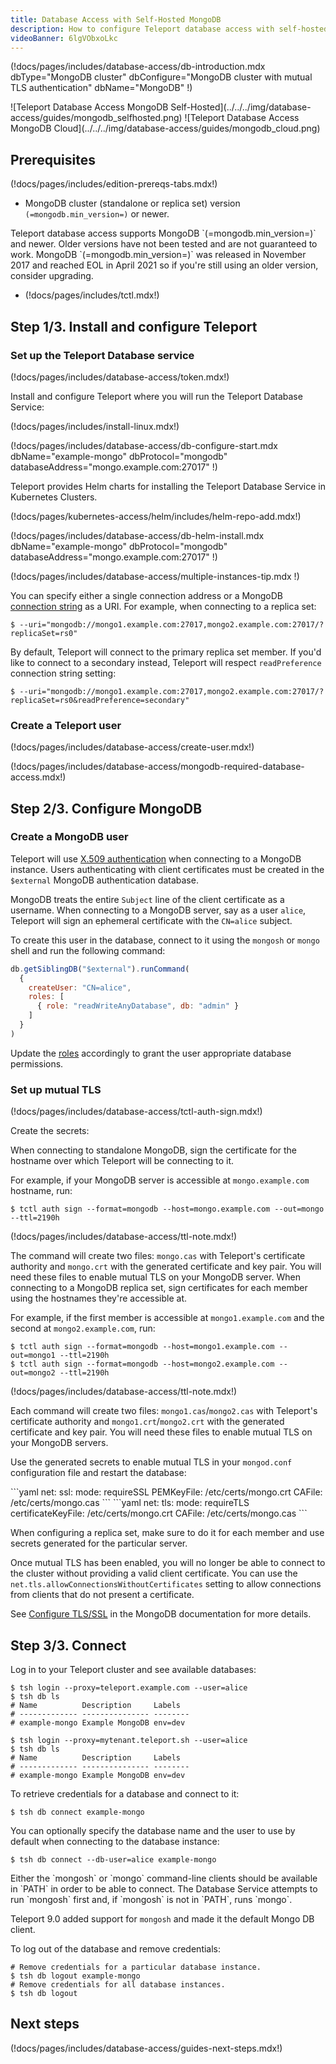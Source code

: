 ```yaml
---
title: Database Access with Self-Hosted MongoDB
description: How to configure Teleport database access with self-hosted MongoDB.
videoBanner: 6lgVObxoLkc
---
```


(!docs/pages/includes/database-access/db-introduction.mdx  dbType="MongoDB cluster" dbConfigure="MongoDB cluster with mutual TLS authentication" dbName="MongoDB" !)

<Tabs>
<TabItem scope={["oss", "enterprise"]} label="Self-Hosted">
![Teleport Database Access MongoDB Self-Hosted](../../../img/database-access/guides/mongodb_selfhosted.png)
</TabItem>
<TabItem scope={["cloud"]} label="Teleport Enterprise Cloud">
![Teleport Database Access MongoDB Cloud](../../../img/database-access/guides/mongodb_cloud.png)
</TabItem>

</Tabs>

## Prerequisites

(!docs/pages/includes/edition-prereqs-tabs.mdx!)

- MongoDB cluster (standalone or replica set) version `(=mongodb.min_version=)` or newer.

<Admonition type="note">
  Teleport database access supports MongoDB `(=mongodb.min_version=)` and newer.
  Older versions have not been tested and are not guaranteed to work. MongoDB
  `(=mongodb.min_version=)` was released in November 2017 and reached EOL in
  April 2021 so if you're still using an older version, consider upgrading.
</Admonition>

- (!docs/pages/includes/tctl.mdx!)

## Step 1/3. Install and configure Teleport

### Set up the Teleport Database service

(!docs/pages/includes/database-access/token.mdx!)

Install and configure Teleport where you will run the Teleport Database Service:

<Tabs>
<TabItem label="Linux Server">

(!docs/pages/includes/install-linux.mdx!)

(!docs/pages/includes/database-access/db-configure-start.mdx dbName="example-mongo" dbProtocol="mongodb" databaseAddress="mongo.example.com:27017" !)

</TabItem>
<TabItem label="Kubernetes Cluster">
  Teleport provides Helm charts for installing the Teleport Database Service in Kubernetes Clusters.

  (!docs/pages/kubernetes-access/helm/includes/helm-repo-add.mdx!)

  (!docs/pages/includes/database-access/db-helm-install.mdx dbName="example-mongo" dbProtocol="mongodb" databaseAddress="mongo.example.com:27017" !)
</TabItem>
</Tabs>

(!docs/pages/includes/database-access/multiple-instances-tip.mdx !)

You can specify either a single connection address or a MongoDB
[connection string](https://docs.mongodb.com/manual/reference/connection-string/)
as a URI. For example, when connecting to a replica set:

```code
$ --uri="mongodb://mongo1.example.com:27017,mongo2.example.com:27017/?replicaSet=rs0"
```

By default, Teleport will connect to the primary replica set member. If you'd
like to connect to a secondary instead, Teleport will respect `readPreference`
connection string setting:

```code
$ --uri="mongodb://mongo1.example.com:27017,mongo2.example.com:27017/?replicaSet=rs0&readPreference=secondary"
```

### Create a Teleport user

(!docs/pages/includes/database-access/create-user.mdx!)

(!docs/pages/includes/database-access/mongodb-required-database-access.mdx!)

## Step 2/3. Configure MongoDB

### Create a MongoDB user

Teleport will use [X.509 authentication](https://docs.mongodb.com/manual/tutorial/configure-x509-client-authentication/)
when connecting to a MongoDB instance. Users authenticating with client certificates
must be created in the `$external` MongoDB authentication database.

MongoDB treats the entire `Subject` line of the client certificate as a username.
When connecting to a MongoDB server, say as a user `alice`, Teleport will sign
an ephemeral certificate with the `CN=alice` subject.

To create this user in the database, connect to it using the `mongosh` or `mongo` shell and run
the following command:

```js
db.getSiblingDB("$external").runCommand(
  {
    createUser: "CN=alice",
    roles: [
      { role: "readWriteAnyDatabase", db: "admin" }
    ]
  }
)
```

Update the [roles](https://docs.mongodb.com/manual/tutorial/manage-users-and-roles/)
accordingly to grant the user appropriate database permissions.

### Set up mutual TLS

(!docs/pages/includes/database-access/tctl-auth-sign.mdx!)

Create the secrets:

<Tabs>
  <TabItem label="Standalone">
  When connecting to standalone MongoDB, sign the certificate for the hostname over
  which Teleport will be connecting to it.

  For example, if your MongoDB server is accessible at `mongo.example.com`
  hostname, run:

  ```code
  $ tctl auth sign --format=mongodb --host=mongo.example.com --out=mongo --ttl=2190h
  ```

  (!docs/pages/includes/database-access/ttl-note.mdx!)

  The command will create two files: `mongo.cas` with Teleport's certificate
  authority and `mongo.crt` with the generated certificate and key pair. You will
  need these files to enable mutual TLS on your MongoDB server.
  </TabItem>
  <TabItem label="Replica set">
  When connecting to a MongoDB replica set, sign certificates for each member
  using the hostnames they're accessible at.

  For example, if the first member is accessible at `mongo1.example.com` and
  the second at `mongo2.example.com`, run:

  ```code
  $ tctl auth sign --format=mongodb --host=mongo1.example.com --out=mongo1 --ttl=2190h
  $ tctl auth sign --format=mongodb --host=mongo2.example.com --out=mongo2 --ttl=2190h
  ```

  (!docs/pages/includes/database-access/ttl-note.mdx!)

  Each command will create two files: `mongo1.cas`/`mongo2.cas` with Teleport's
  certificate authority and `mongo1.crt`/`mongo2.crt` with the generated certificate
  and key pair. You will need these files to enable mutual TLS on your MongoDB
  servers.
  </TabItem>
</Tabs>

Use the generated secrets to enable mutual TLS in your `mongod.conf` configuration
file and restart the database:

<Tabs>
  <TabItem label="MongoDB 3.6 - 4.2">
  ```yaml
  net:
    ssl:
      mode: requireSSL
      PEMKeyFile: /etc/certs/mongo.crt
      CAFile: /etc/certs/mongo.cas
  ```
  </TabItem>
  <TabItem label="MongoDB 4.2+">
  ```yaml
  net:
    tls:
      mode: requireTLS
      certificateKeyFile: /etc/certs/mongo.crt
      CAFile: /etc/certs/mongo.cas
  ```
  </TabItem>
</Tabs>

When configuring a replica set, make sure to do it for each member and use
secrets generated for the particular server.

Once mutual TLS has been enabled, you will no longer be able to connect to
the cluster without providing a valid client certificate. You can use the
`net.tls.allowConnectionsWithoutCertificates` setting to allow connections
from clients that do not present a certificate.

See [Configure TLS/SSL](https://docs.mongodb.com/manual/tutorial/configure-ssl/)
in the MongoDB documentation for more details.

## Step 3/3. Connect

Log in to your Teleport cluster and see available databases:

<Tabs>
<TabItem scope={["oss", "enterprise"]} label="Self-Hosted">

```code
$ tsh login --proxy=teleport.example.com --user=alice
$ tsh db ls
# Name          Description     Labels
# ------------- --------------- --------
# example-mongo Example MongoDB env=dev
```

</TabItem>
<TabItem scope={["cloud"]} label="Teleport Enterprise Cloud">

```code
$ tsh login --proxy=mytenant.teleport.sh --user=alice
$ tsh db ls
# Name          Description     Labels
# ------------- --------------- --------
# example-mongo Example MongoDB env=dev
```

</TabItem>

</Tabs>

To retrieve credentials for a database and connect to it:

```code
$ tsh db connect example-mongo
```

You can optionally specify the database name and the user to use by default
when connecting to the database instance:

```code
$ tsh db connect --db-user=alice example-mongo
```

<Admonition type="note" title="Supported MongoDB clients">
  Either the `mongosh` or `mongo` command-line clients should be available in `PATH` in order to be
  able to connect. The Database Service attempts to run `mongosh` first and, if `mongosh` is not in `PATH`, runs `mongo`.

  Teleport 9.0 added support for `mongosh` and made it the default Mongo DB client.
</Admonition>

To log out of the database and remove credentials:

```code
# Remove credentials for a particular database instance.
$ tsh db logout example-mongo
# Remove credentials for all database instances.
$ tsh db logout
```

## Next steps

(!docs/pages/includes/database-access/guides-next-steps.mdx!)

